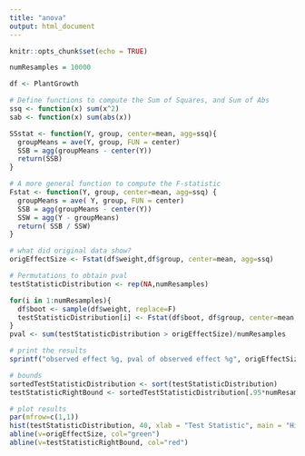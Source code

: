 ---
title: "anova"
output: html_document
---

```{r setup, include=FALSE}
knitr::opts_chunk$set(echo = TRUE)

numResamples = 10000
```

```{r load, echo=TRUE}

df <- PlantGrowth

# Define functions to compute the Sum of Squares, and Sum of Abs
ssq <- function(x) sum(x^2)
sab <- function(x) sum(abs(x))

SSstat <- function(Y, group, center=mean, agg=ssq){
  groupMeans = ave(Y, group, FUN = center)
  SSB = agg(groupMeans - center(Y))
  return(SSB)
}

# A more general function to compute the F-statistic
Fstat <- function(Y, group, center=mean, agg=ssq) {
  groupMeans = ave( Y, group, FUN = center)
  SSB = agg(groupMeans - center(Y))
  SSW = agg(Y - groupMeans)
  return( SSB / SSW)
}

```


```{r anova}

# what did original data show?
origEffectSize <- Fstat(df$weight,df$group, center=mean, agg=ssq)

# Permutations to obtain pval
testStatisticDistribution <- rep(NA,numResamples)

for(i in 1:numResamples){
  df$boot <- sample(df$weight, replace=F)
  testStatisticDistribution[i] <- Fstat(df$boot, df$group, center=mean, agg=ssq)
}
pval <- sum(testStatisticDistribution > origEffectSize)/numResamples

# print the results
sprintf("observed effect %g, pval of observed effect %g", origEffectSize, pval)

# bounds
sortedTestStatisticDistribution <- sort(testStatisticDistribution)
testStatisticRightBound <- sortedTestStatisticDistribution[.95*numResamples]

# plot results
par(mfrow=c(1,1))
hist(testStatisticDistribution, 40, xlab = "Test Statistic", main = "Histogram of Null Distribution")
abline(v=origEffectSize, col="green")
abline(v=testStatisticRightBound, col="red")
```

